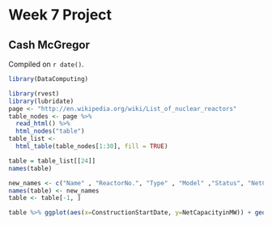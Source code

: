 # Week 7 Project

## Cash McGregor

<!-- leave this material as is -->
Compiled on `r date()`.

```r
library(DataComputing)
```

```r
library(rvest)
library(lubridate)
page <- "http://en.wikipedia.org/wiki/List_of_nuclear_reactors"
table_nodes <- page %>%
  read_html() %>%
  html_nodes("table")
table_list <-
  html_table(table_nodes[1:30], fill = TRUE)

```

```r
table = table_list[[24]]
names(table)
```

```r
new_names <- c("Name" , "ReactorNo.", "Type" , "Model" ,"Status", "NetCapacityinMW", "GrossCapacityinMW", "ConstructionStartDate", "CommercialOperatingDate" , "Closure")
names(table) <- new_names
table <- table[-1, ]
```

```r
table %>% ggplot(aes(x=ConstructionStartDate, y=NetCapacityinMW)) + geom_point()
```

